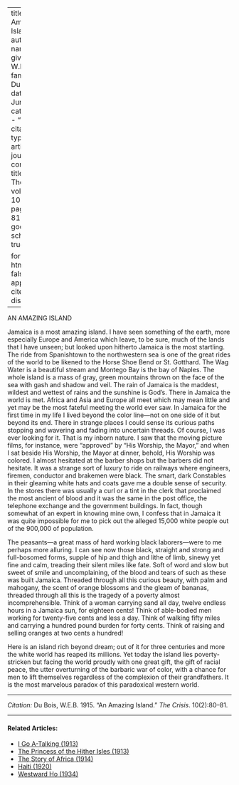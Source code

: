 
---
title: 'An Amazing Island'
author:
  - name:
      given: W.E.B.
      family: Du Bois
date: Jun. 1915
categories: 
  - ""
citation: 
  type: article-journal
  container-title: The Crisis
  volume: 10
  issue: 2
  page: 80-81
google-scholar: true

format:
  html:
    toc: false
    appendix-cite-as: display
---


AN AMAZING ISLAND

Jamaica is a most amazing island. I have seen something of the earth, more especially Europe and America which leave, to be sure, much of the lands that I have unseen; but looked upon hitherto Jamaica is the most startling. The ride from Spanishtown to the northwestern sea is one of the great rides of the world to be likened to the Horse Shoe Bend or St. Gotthard. The Wag Water is a beautiful stream and Montego Bay is the bay of Naples. The whole island is a mass of gray, green mountains thrown on the face of the sea with gash and shadow and veil. The rain of Jamaica is the maddest, wildest and wettest of rains and the sunshine is God's. There in Jamaica the world is met. Africa and Asia and Europe all meet which may mean little and yet may be the most fateful meeting the world ever saw. In Jamaica for the first time in my life I lived beyond the color line---not on one side of it but beyond its end. There in strange places I could sense its curious paths stopping and wavering and fading into uncertain threads. Of course, I was ever looking for it. That is my inborn nature. I saw that the moving picture films, for instance, were "approved" by "His Worship, the Mayor," and when I sat beside His Worship, the Mayor at dinner, behold, His Worship was colored. I almost hesitated at the barber shops but the barbers did not hesitate. It was a strange sort of luxury to ride on railways where engineers, firemen, conductor and brakemen were black. The smart, dark Constables in their gleaming 
white hats and coats gave me a double sense of security. In the stores there was usually a curl or a tint in the clerk that proclaimed the most ancient of blood and it was the same in the post office, the telephone exchange and the government buildings. In fact, though somewhat of an expert in knowing mine own, I confess that in Jamaica it was quite impossible for me to pick out the alleged 15,000 white people out of the 900,000 of population. 

The peasants---a great mass of hard working black laborers---were to me perhaps more alluring. I can see now those black, straight and strong and full-bosomed forms, supple of hip and thigh and lithe of limb, sinewy yet fine and calm, treading their silent miles like fate. Soft of word and slow but sweet of smile and uncomplaining, of the blood and tears of such as these was built Jamaica. Threaded through all this curious beauty, with palm and mahogany, the scent of orange blossoms and the gleam of bananas, threaded through all this is the tragedy of a poverty almost incomprehensible. Think of a woman carrying sand all day, twelve endless hours in a Jamaica sun, for eighteen cents! Think of able-bodied men working for twenty-five cents and less a day. Think of walking fifty miles and carrying a hundred pound burden for forty cents. Think of raising and selling oranges at two cents a hundred! 

Here is an island rich beyond dream; out of it for three centuries and more the white world has reaped its millions. Yet today the island lies poverty-stricken but facing the world proudly with one great gift, the gift of racial peace, the utter overturning of the barbaric war of color, with a chance for men to lift themselves regardless of the complexion of their grandfathers. It is the most marvelous paradox of this paradoxical western world. 

______
*Citation:* Du Bois, W.E.B. 1915. "An Amazing Island." *The Crisis*. 10(2):80&ndash;81.

<!-- Similar articles start here -->
<div  class="clear-wrap"></div>
<hr>
#### Related Articles:

* [I Go A-Talking (1913)](/Volumes/06/03/i_go_a_talking.html)
* [The Princess of the Hither Isles (1913)](/Volumes/06/06/princess_of_hither_isles.html)
* [The Story of Africa (1914)](/Volumes/08/05/story_of_africa.html)
* [Haiti (1920)](/Volumes/19/06/haiti.html)
* [Westward Ho (1934)](/Volumes/41/05/westward_ho.html)

<!-- Similar articles end here -->